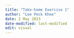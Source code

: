 ```yaml
---
title: "Take-home Exercise 1"
author: "Lee Peck Khee"
date: 2 May 2023
date-modified: last-modified
edit: visual
---
```



